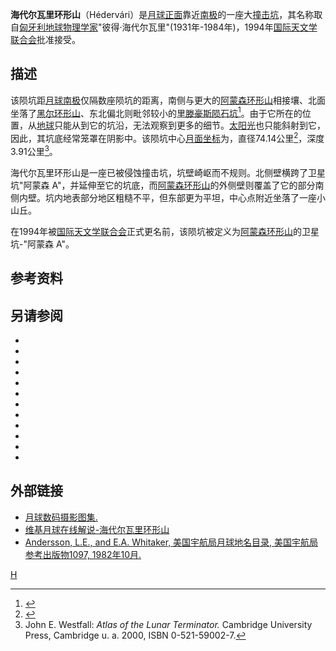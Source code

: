 {{lunar crater data
| latitude = 81.77
| N_or_S = S
| longitude = 85.6
| E_or_W = E
| diameter = 74.14公里
| depth = 3.91公里
| colong = 290
| eponym = 彼得·海代尔瓦里
}}
'''海代尔瓦里环形山'''（Hédervári）是[[月球正面|月球正面]]靠近[[月球南极|南极]]的一座大[[撞击坑|撞击坑]]，其名称取自[[匈牙利|匈牙利]][[地球物理学|地球物理学家]]"彼得·海代尔瓦里"(1931年-1984年)，1994年[[国际天文学联合会|国际天文学联合会]]批准接受。

==描述== 
该陨坑距[[月球南极|月球南极]]仅隔数座陨坑的距离，南侧与更大的[[阿蒙森环形山|阿蒙森环形山]]相接壤、北面坐落了[[黑尔环形山|黑尔环形山]]、东北偏北则毗邻较小的[[里滕豪斯陨石坑|里滕豪斯陨石坑]]<ref>{{Cite web |url=http://planetarynames.wr.usgs.gov/images/Lunar/lac_144_wac.pdf |title=Crater Hédervári on LAC-144 map. |access-date=2016-11-06 |archive-date=2016-12-13 |archive-url=https://web.archive.org/web/20161213051032/https://planetarynames.wr.usgs.gov/images/Lunar/lac_144_wac.pdf |dead-url=no }}</ref>。由于它所在的位置，从[[地球|地球]]只能从到它的坑沿，无法观察到更多的细节。[[太阳光|太阳光]]也只能斜射到它，因此，其坑底经常笼罩在阴影中。该陨坑中心[[月面坐标|月面坐标]]为{{Coord|81.77|S|85.6|E|globe:Moon|nogoogle=1|noosm=1}}，直径74.14公里<ref name="IAU">{{Cite web |url=http://planetarynames.wr.usgs.gov/Feature/5157 |title=Directory of the International Astronomical Union |access-date=2016-11-06 |archive-date=2019-06-30 |archive-url=https://web.archive.org/web/20190630201616/https://planetarynames.wr.usgs.gov/Feature/5157 |dead-url=no }}</ref>，深度3.91公里<ref>John E. Westfall: ''Atlas of the Lunar Terminator.'' Cambridge University Press, Cambridge u. a. 2000, ISBN 0-521-59002-7.</ref>。

海代尔瓦里环形山是一座已被侵蚀撞击坑，坑壁崎岖而不规则。北侧壁横跨了卫星坑"阿蒙森 A"，并延伸至它的坑底，而[[阿蒙森环形山|阿蒙森环形山]]的外侧壁则覆盖了它的部分南侧内壁。坑内地表部分地区粗糙不平，但东部更为平坦，中心点附近坐落了一座小山丘。

在1994年被[[国际天文学联合会|国际天文学联合会]]正式更名前，该陨坑被定义为[[阿蒙森环形山|阿蒙森环形山]]的卫星坑-"阿蒙森 A"。

==参考资料==
{{Reflist}}

==另请参阅==
* {{cite book
  | last1 = Andersson
  | first1 = L. E.
  | last2 = Whitaker
  | first2 = E. A.
  | authorlink2 = Ewen Whitaker
  | date = 1982
  | title = [[NASA|NASA]] Catalogue of Lunar Nomenclature
  | publisher = NASA RP-1097
  | ref = harv
  }}
* {{cite web
  | last = Blue
  | first = Jennifer
  | date = July 25, 2007
  | title = Gazetteer of Planetary Nomenclature
  | publisher = [[United_States_Geological_Survey|USGS]]
  | url = http://planetarynames.wr.usgs.gov/
  | accessdate = 2007-08-05
  | ref = harv
  | archive-date = 2020-05-30
  | archive-url = https://web.archive.org/web/20200530083649/https://planetarynames.wr.usgs.gov/
  | dead-url = no
  }}
* {{cite book
  | last1 = Bussey
  | first1 = B.
  | authorlink1 = Ben Bussey
  | last2 = Spudis
  | first2 = P.
  | authorlink2 = Paul Spudis
  | date = 2004
  | title = The Clementine Atlas of the Moon
  | publisher = Cambridge University Press
  | location = New York
  | isbn = 978-0-521-81528-4
  | ref = harv
  }}
* {{cite book
  | last1 = Cocks
  | first1 = Elijah E.
  | last2 = Cocks
  | first2 = Josiah C.
  | date = 1995
  | title = Who's Who on the Moon: A Biographical Dictionary of Lunar Nomenclature
  | url = https://archive.org/details/isbn_9780936389271
  | publisher = Tudor Publishers
  | isbn = 978-0-936389-27-1
  | ref = harv
  }}
* {{cite web
  | last = McDowell
  | first = Jonathan
  | date = July 15, 2007
  | url = http://host.planet4589.org/astro/lunar/
  | title = Lunar Nomenclature
  | publisher = Jonathan's Space Report
  | accessdate = 2007-10-24
  | ref = harv
  | archive-date = 2012-05-26
  | archive-url = https://www.webcitation.org/67wcYNfK3?url=http://host.planet4589.org/astro/lunar/
  | dead-url = no
  }}
* {{cite journal| last1 = Menzel| first1 = D. H.| last2 = Minnaert| first2 = M.| last3 = Levin| first3 = B.| last4 = Dollfus| first4 = A.| last5 = Bell| first5 = B.| title = Report on Lunar Nomenclature by the Working Group of Commission 17 of the IAU| doi = 10.1007/BF00171763| journal = Space Science Reviews| volume = 12| issue = 2| pages = 136–186| date = 1971| bibcode = 1971SSRv...12..136M| ref = harv}}
* {{cite book
  | first = Patrick
  | last = Moore
  | authorlink = Patrick Moore
  | date = 2001
  | title = On the Moon
  | url = https://archive.org/details/patrickmooreonmo00patr
  | publisher = Sterling Publishing Co.
  | isbn = 978-0-304-35469-6
  | ref = harv
  }}
* {{cite book
  | first = Fred W.
  | last = Price
  | date = 1988
  | title = The Moon Observer's Handbook
  | publisher = Cambridge University Press
  | isbn = 978-0-521-33500-3
  | ref = harv
  }}
* {{cite book
  | last = Rükl
  | first = Antonín
  | authorlink = Antonín Rükl
  | date = 1990
  | title = Atlas of the Moon
  | publisher = Kalmbach Books
  | isbn = 978-0-913135-17-4
  | ref = harv
  }}
* {{cite book
  | last = Webb
  | first = Rev. T. W.
  | authorlink = Thomas William Webb
  | date = 1962
  | title = Celestial Objects for Common Telescopes
  | url = https://archive.org/details/celestialobjects00webb
  | edition = 6th revised
  | publisher = Dover
  | isbn = 978-0-486-20917-3
  | ref = harv
  }}
* {{cite book
  | first = Ewen A.
  | last = Whitaker
  | authorlink = Ewen Whitaker
  | date = 1999
  | title = Mapping and Naming the Moon
  | publisher = Cambridge University Press
  | isbn = 978-0-521-62248-6
  | ref = harv
  }}
* {{cite book
  | first = Peter T.
  | last = Wlasuk
  | date = 2000
  | title = Observing the Moon
  | publisher = Springer
  | isbn = 978-1-85233-193-1
  | ref = harv
 }}

==外部链接==
*[http://www.lpi.usra.edu/resources/lunar_orbiter/bin/srch_nam.shtml?Hédervári%7C0 月球数码摄影图集.] {{Wayback|url=http://www.lpi.usra.edu/resources/lunar_orbiter/bin/srch_nam.shtml?H%C3%A9derv%C3%A1ri%7C0 |date=20161120212923 }}
*[http://the-moon.wikispaces.com/Hédervári 维基月球在线解说-海代尔瓦里环形山] {{Wayback|url=http://the-moon.wikispaces.com/H%C3%A9derv%C3%A1ri |date=20180530160556 }}
*[http://planet4589.org/astro/lunar/RP-1097.pdf Andersson, L.E., and E.A. Whitaker, 美国宇航局月球地名目录, 美国宇航局参考出版物1097, 1982年10月.] {{Wayback|url=http://planet4589.org/astro/lunar/RP-1097.pdf |date=20141006125838 }}

[[Category:月球环形山|H]]
{{月球環形山 (G-K)}}